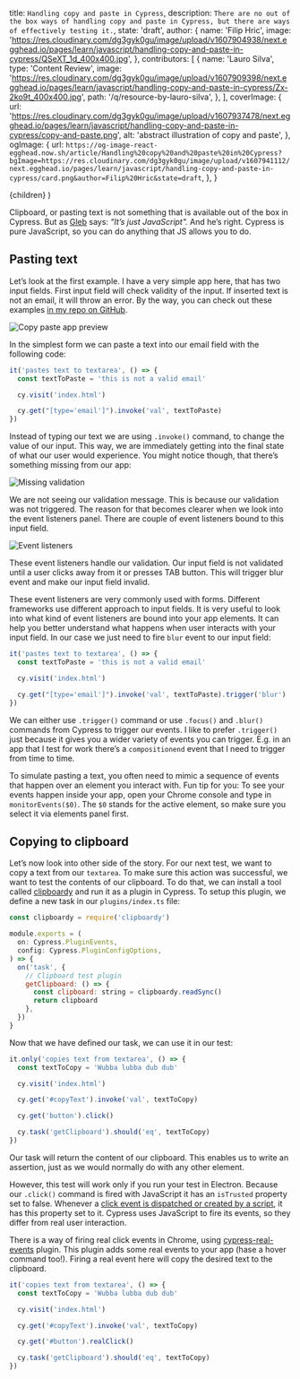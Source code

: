   title: `Handling copy and paste in Cypress`,
  description: `There are no out of the box ways of handling copy and paste in Cypress, but there are ways of effectively testing it.`,
  state: 'draft',
  author: {
    name: 'Filip Hric',
    image:
      'https://res.cloudinary.com/dg3gyk0gu/image/upload/v1607904938/next.egghead.io/pages/learn/javascript/handling-copy-and-paste-in-cypress/QSeXT_1d_400x400.jpg',
  },
  contributors: [
    {
      name: 'Lauro Silva',
      type: 'Content Review',
      image:
        'https://res.cloudinary.com/dg3gyk0gu/image/upload/v1607909398/next.egghead.io/pages/learn/javascript/handling-copy-and-paste-in-cypress/Zx-2ko9t_400x400.jpg',
      path: '/q/resource-by-lauro-silva',
    },
  ],
  coverImage: {
    url:
      'https://res.cloudinary.com/dg3gyk0gu/image/upload/v1607937478/next.egghead.io/pages/learn/javascript/handling-copy-and-paste-in-cypress/copy-and-paste.png',
    alt: 'abstract illustration of copy and paste',
  },
  ogImage: {
    url: `https://og-image-react-egghead.now.sh/article/Handling%20copy%20and%20paste%20in%20Cypress?bgImage=https://res.cloudinary.com/dg3gyk0gu/image/upload/v1607941112/next.egghead.io/pages/learn/javascript/handling-copy-and-paste-in-cypress/card.png&author=Filip%20Hric&state=draft`,
  },
}


  <UltimateGuide meta={meta}>{children}</UltimateGuide>
)

<div className="prose-reset text-lg font-medium pb-8 mt-8">

Clipboard, or pasting text is not something that is available out of the box in Cypress. But as [Gleb](https://twitter.com/bahmutov) says: _"It’s just JavaScript"._ And he’s right. Cypress is pure JavaScript, so you can do anything that JS allows you to do.

</div>

## Pasting text

Let’s look at the first example. I have a very simple app here, that has two input fields. First input field will check validity of the input. If inserted text is not an email, it will throw an error. By the way, you can check out these examples [in my repo on GitHub](https://github.com/filiphric/copy-paste).

![Copy paste app preview](https://res.cloudinary.com/dg3gyk0gu/image/upload/v1607904678/next.egghead.io/pages/learn/javascript/handling-copy-and-paste-in-cypress/app.png)

In the simplest form we can paste a text into our email field with the following code:

```js {10}
it('pastes text to textarea', () => {
  const textToPaste = 'this is not a valid email'

  cy.visit('index.html')

  cy.get("[type='email']").invoke('val', textToPaste)
})
```

Instead of typing our text we are using `.invoke()` command, to change the value of our input. This way, we are immediately getting into the final state of what our user would experience. You might notice though, that there’s something missing from our app:

![Missing validation](https://res.cloudinary.com/dg3gyk0gu/image/upload/v1607904671/next.egghead.io/pages/learn/javascript/handling-copy-and-paste-in-cypress/missing-validation.png)

We are not seeing our validation message. This is because our validation was not triggered. The reason for that becomes clearer when we look into the event listeners panel. There are couple of event listeners bound to this input field.

![Event listeners](https://res.cloudinary.com/dg3gyk0gu/image/upload/v1607904678/next.egghead.io/pages/learn/javascript/handling-copy-and-paste-in-cypress/event-listeners.png)

These event listeners handle our validation. Our input field is not validated until a user clicks away from it or presses TAB button. This will trigger blur event and make our input field invalid.

These event listeners are very commonly used with forms. Different frameworks use different approach to input fields. It is very useful to look into what kind of event listeners are bound into your app elements. It can help you better understand what happens when user interacts with your input field. In our case we just need to fire `blur` event to our input field:

```js
it('pastes text to textarea', () => {
  const textToPaste = 'this is not a valid email'

  cy.visit('index.html')

  cy.get("[type='email']").invoke('val', textToPaste).trigger('blur')
})
```

We can either use `.trigger()` command or use `.focus()` and `.blur()` commands from Cypress to trigger our events. I like to prefer `.trigger()` just because it gives you a wider variety of events you can trigger. E.g. in an app that I test for work there’s a `compositionend` event that I need to trigger from time to time.

To simulate pasting a text, you often need to mimic a sequence of events that happen over an element you interact with. Fun tip for you: To see your events happen inside your app, open your Chrome console and type in `monitorEvents($0)`. The `$0` stands for the active element, so make sure you select it via elements panel first.

## Copying to clipboard

Let’s now look into other side of the story. For our next test, we want to copy a text from our `textarea`. To make sure this action was successful, we want to test the contents of our clipboard. To do that, we can install a tool called [clipboardy](https://www.npmjs.com/package/clipboardy) and run it as a plugin in Cypress. To setup this plugin, we define a new task in our `plugins/index.ts` file:

```js fileName=plugins/index.ts
const clipboardy = require('clipboardy')

module.exports = (
  on: Cypress.PluginEvents,
  config: Cypress.PluginConfigOptions,
) => {
  on('task', {
    // Clipboard test plugin
    getClipboard: () => {
      const clipboard: string = clipboardy.readSync()
      return clipboard
    },
  })
}
```

Now that we have defined our task, we can use it in our test:

```js
it.only('copies text from textarea', () => {
  const textToCopy = 'Wubba lubba dub dub'

  cy.visit('index.html')

  cy.get('#copyText').invoke('val', textToCopy)

  cy.get('button').click()

  cy.task('getClipboard').should('eq', textToCopy)
})
```

Our task will return the content of our clipboard. This enables us to write an assertion, just as we would normally do with any other element.

However, this test will work only if you run your test in Electron. Because our `.click()` command is fired with JavaScript it has an `isTrusted` property set to false. Whenever a [click event is dispatched or created by a script](https://developer.mozilla.org/en-US/docs/Web/API/Event/isTrusted), it has this property set to it. Cypress uses JavaScript to fire its events, so they differ from real user interaction.

There is a way of firing real click events in Chrome, using [cypress-real-events](https://github.com/dmtrKovalenko/cypress-real-events) plugin. This plugin adds some real events to your app (hase a hover command too!). Firing a real event here will copy the desired text to the clipboard.

```js
it('copies text from textarea', () => {
  const textToCopy = 'Wubba lubba dub dub'

  cy.visit('index.html')

  cy.get('#copyText').invoke('val', textToCopy)

  cy.get('#button').realClick()

  cy.task('getClipboard').should('eq', textToCopy)
})
```

